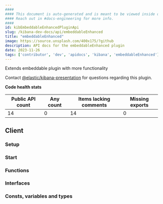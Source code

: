 ```yaml
---
####
#### This document is auto-generated and is meant to be viewed inside our experimental, new docs system.
#### Reach out in #docs-engineering for more info.
####
id: kibEmbeddableEnhancedPluginApi
slug: /kibana-dev-docs/api/embeddableEnhanced
title: "embeddableEnhanced"
image: https://source.unsplash.com/400x175/?github
description: API docs for the embeddableEnhanced plugin
date: 2023-11-26
tags: ['contributor', 'dev', 'apidocs', 'kibana', 'embeddableEnhanced']
---
```


Extends embeddable plugin with more functionality

Contact [@elastic/kibana-presentation](https://github.com/orgs/elastic/teams/kibana-presentation) for questions regarding this plugin.

**Code health stats**

| Public API count  | Any count | Items lacking comments | Missing exports |
|-------------------|-----------|------------------------|-----------------|
| 14 | 0 | 14 | 0 |

## Client

### Setup
<DocDefinitionList data={[embeddableEnhancedObj.client.setup]}/>

### Start
<DocDefinitionList data={[embeddableEnhancedObj.client.start]}/>

### Functions
<DocDefinitionList data={embeddableEnhancedObj.client.functions}/>

### Interfaces
<DocDefinitionList data={embeddableEnhancedObj.client.interfaces}/>

### Consts, variables and types
<DocDefinitionList data={embeddableEnhancedObj.client.misc}/>

